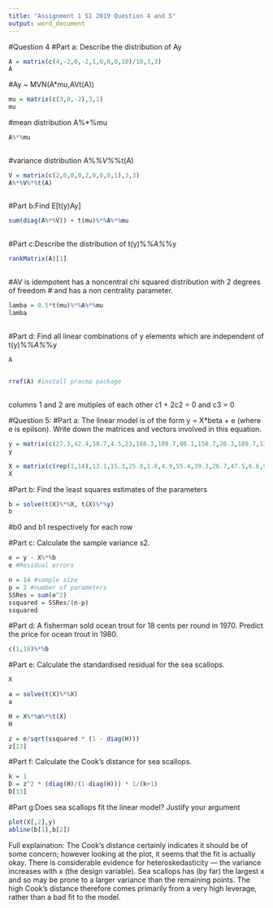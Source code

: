 ```yaml
---
title: "Assignment 1 S1 2019 Question 4 and 5"
output: word_document
---
```





#Question 4 
#Part a: Describe the distribution of Ay
```r
A = matrix(c(4,-2,0,-2,1,0,0,0,10)/10,3,3)
A
```


#Ay ~ MVN(A*mu,AVt(A)) 
```r
mu = matrix(c(3,0,-2),3,1)
mu

```


#mean distribution A%*%mu
```r
A%*%mu
 
```
#variance distribution A%*%V%*%t(A)
```r
V = matrix(c(2,0,0,0,2,0,0,0,1),3,3)
A%*%V%*%t(A)
 
```





#Part b:Find E[t(y)Ay]
```r
sum(diag(A%*%V)) + t(mu)%*%A%*%mu
 
```
#Part c:Describe the distribution of t(y)%*%A%*%y
```r
rankMatrix(A)[1] 
 
```

#AV is idempotent has a noncentral chi squared distribution with 2 degrees of freedom
# and has a non centrality parameter.

```r
lamba = 0.5*t(mu)%*%A%*%mu
lamba
 
```

#Part d: Find all linear combinations of y elements which are independent of t(y)%*%A%*%y
```r
A 
 
```

```r
rref(A) #install pracma package 
 
```

columns 1 and 2 are mutiples of each other c1 + 2c2 = 0 and c3 = 0



#Question 5: 
#Part a: The linear model is of the form y = X*beta + e (where e is epilson). Write down the matrices and vectors involved in this equation. 
```r
y = matrix(c(27.3,42.4,38.7,4.5,23,166.3,109.7,80.1,150.7,20.3,189.7,131.3,404.2,149),14,1)
y
```



```r
X = matrix(c(rep(1,14),13.1,15.3,25.8,1.8,4.9,55.4,39.3,26.7,47.5,6.6,94.7,61.1,135.6,47.6),14,2)
X
```


#Part b: Find the least squares estimates of the parameters 
```r
b = solve(t(X)%*%X, t(X)%*%y)
b
```


#b0 and b1 respectively for each row 




#Part c: Calculate the sample variance s2.
```r
e = y - X%*%b
e #Residual errors

```


```r
n = 14 #sample size
p = 2 #number of parameters
SSRes = sum(e^2)
ssquared = SSRes/(n-p)
ssquared


```


#Part d: A fisherman sold ocean trout for 18 cents per round in 1970. Predict the price for ocean trout in 1980.
```r
c(1,18)%*%b
```


#Part e: Calculate the standardised residual for the sea scallops.
```r
X

```


```r
a = solve(t(X)%*%X)
a
```

```r
H = X%*%a%*%t(X)
H

```


```r
z = e/sqrt(ssquared * (1 - diag(H)))
z[13]
```




#Part f: Calculate the Cook’s distance for sea scallops.
```r
k = 1
D = z^2 * (diag(H)/(1-diag(H))) * 1/(k+1)
D[13]
```
#Part g:Does sea scallops fit the linear model? Justify your argument

```r
plot(X[,2],y)
abline(b[1],b[2])

```

Full explaination: The Cook’s distance certainly indicates it should be of some concern; however looking at the plot, it seems that the fit is actually okay. There is considerable evidence for heteroskedasticity — the variance increases with x (the design variable). Sea scallops has (by far) the largest x and so may be prone to a larger variance than the remaining points. The high Cook’s distance therefore comes primarily from a very high leverage, rather than a bad fit to the model.




